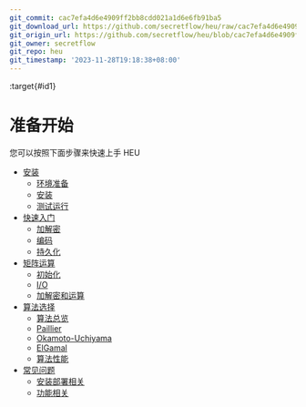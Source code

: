 ```yaml
---
git_commit: cac7efa4d6e4909ff2bb8cdd021a1d6e6fb91ba5
git_download_url: https://github.com/secretflow/heu/raw/cac7efa4d6e4909ff2bb8cdd021a1d6e6fb91ba5/docs/getting_started/index.rst
git_origin_url: https://github.com/secretflow/heu/blob/cac7efa4d6e4909ff2bb8cdd021a1d6e6fb91ba5/docs/getting_started/index.rst
git_owner: secretflow
git_repo: heu
git_timestamp: '2023-11-28T19:18:38+08:00'
---
```


:target{#id1}

# 准备开始

您可以按照下面步骤来快速上手 HEU

<TableOfContents>


  - [安装](installation.mdx)
    - [环境准备](installation.mdx#id2)
    - [安装](installation.mdx#id3)
    - [测试运行](installation.mdx#id6)
  - [快速入门](quick_start.mdx)
    - [加解密](quick_start.mdx#id2)
    - [编码](quick_start.mdx#id3)
    - [持久化](quick_start.mdx#id4)
  - [矩阵运算](numpy.mdx)
    - [初始化](numpy.mdx#id2)
    - [I/O](numpy.mdx#i-o)
    - [加解密和运算](numpy.mdx#id6)
  - [算法选择](algo_choice.mdx)
    - [算法总览](algo_choice.mdx#id2)
    - [Paillier](algo_choice.mdx#paillier)
    - [Okamoto-Uchiyama](algo_choice.mdx#okamoto-uchiyama)
    - [ElGamal](algo_choice.mdx#elgamal)
    - [算法性能](algo_choice.mdx#id22)
  - [常见问题](faq.mdx)
    - [安装部署相关](faq.mdx#id2)
    - [功能相关](faq.mdx#id4)
</TableOfContents>
